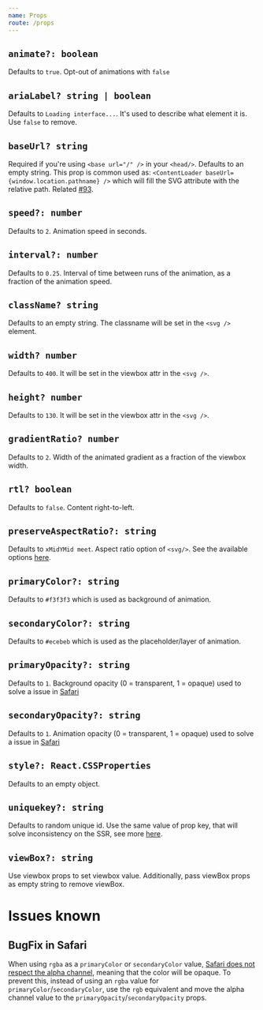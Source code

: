 ```yaml
---
name: Props
route: /props
---
```



## `animate?: boolean`

Defaults to `true`. Opt-out of animations with `false`

<Playground>
  <Facebook animate={false} />
</Playground>

## `ariaLabel? string | boolean`

Defaults to `Loading interface...`. It's used to describe what element it is. Use `false` to remove.

<Playground>
  <Facebook ariaLabel="my custom loader" />
</Playground>

## **`baseUrl? string`**

Required if you're using `<base url="/" />` in your `<head/>`. Defaults to an empty string. This prop is common used as: `<ContentLoader baseUrl={window.location.pathname} />` which will fill the SVG attribute with the relative path. Related [#93](https://github.com/danilowoz/react-content-loader/issues/93).

<Playground>
  <Facebook baseUrl="/mypage" />
</Playground>

## `speed?: number`

Defaults to `2`. Animation speed in seconds.

<Playground>
  <Facebook speed={4} />
  <Facebook speed={1} />
</Playground>

## `interval?: number`

Defaults to `0.25`. Interval of time between runs of the animation, as a fraction of the animation speed.

<Playground>
  <Facebook interval={0.8} />
</Playground>

## `className? string`

Defaults to an empty string. The classname will be set in the `<svg />` element.

<Playground>
  <Facebook className="custom-classname" />
</Playground>

## `width? number`

Defaults to `400`. It will be set in the viewbox attr in the `<svg />`.

<Playground>
  <Facebook width={200} />
</Playground>

## `height? number`

Defaults to `130`. It will be set in the viewbox attr in the `<svg />`.

<Playground>
  <Facebook height={50} />
</Playground>

## `gradientRatio? number`

Defaults to `2`. Width of the animated gradient as a fraction of the viewbox width.

<Playground>
  <Instagram
    gradientRatio={0.2}
    primaryColor={'#333'}
    secondaryColor={'#999'}
  />
  <Instagram gradientRatio={4} primaryColor={'#333'} secondaryColor={'#999'} />
</Playground>

## `rtl? boolean`

Defaults to `false`. Content right-to-left.

<Playground>
  <Instagram rtl />
</Playground>

## `preserveAspectRatio?: string`

Defaults to `xMidYMid meet`. Aspect ratio option of `<svg/>`. See the available options [here](https://github.com/danilowoz/react-content-loader/blob/master/src/interface.ts#L7).

<Playground>
  <Instagram preserveAspectRatio="none" />
</Playground>

## `primaryColor?: string`

Defaults to `#f3f3f3` which is used as background of animation.

<Playground>
  <Facebook primaryColor="#333" />
</Playground>

## `secondaryColor?: string`

Defaults to `#ecebeb` which is used as the placeholder/layer of animation.

<Playground>
  <Facebook secondaryColor="#333" />
</Playground>

## `primaryOpacity?: string`

Defaults to `1`. Background opacity (0 = transparent, 1 = opaque) used to solve a issue in [Safari](#bugfix-in-safari)

<Playground>
  <Facebook primaryOpacity={0.06} />
</Playground>

## `secondaryOpacity?: string`

Defaults to `1`. Animation opacity (0 = transparent, 1 = opaque) used to solve a issue in [Safari](#bugfix-in-safari)

<Playground>
  <Facebook secondaryOpacity={0.06} />
</Playground>

## `style?: React.CSSProperties`

Defaults to an empty object.

<Playground>
  <Facebook style={{ width: '100%' }} />
</Playground>

## **`uniquekey?: string`**

Defaults to random unique id. Use the same value of prop key, that will solve inconsistency on the SSR, see more [here](https://github.com/danilowoz/react-content-loader/issues/78).

<Playground>
  <Facebook uniquekey="my-uniqye-key" />
</Playground>

## `viewBox?: string`

Use viewbox props to set viewbox value.
Additionally, pass viewBox props as empty string to remove viewBox.

<Playground>
  <ContentLoader viewBox="" />
</Playground>

# Issues known

## BugFix in Safari

When using `rgba` as a `primaryColor` or `secondaryColor` value,
[Safari does not respect the alpha channel](https://github.com/w3c/svgwg/issues/180),
meaning that the color will be opaque. To prevent this, instead of using an
`rgba` value for `primaryColor`/`secondaryColor`, use the `rgb` equivalent and
move the alpha channel value to the `primaryOpacity`/`secondaryOpacity` props.

<Playground>
  <ContentLoader
    primaryColor="rgb(0,0,0)"
    secondaryColor="rgb(0,0,0)"
    primaryOpacity={0.06}
    secondaryOpacity={0.12}
  />
</Playground>
